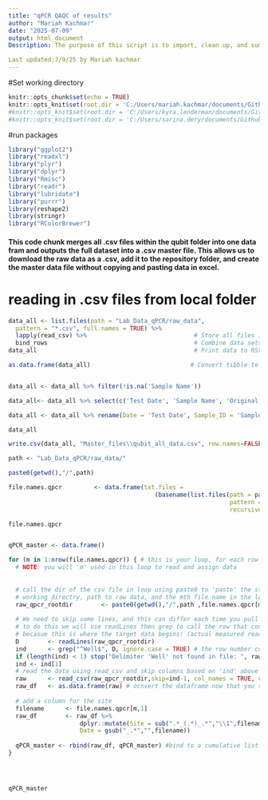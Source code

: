 ```yaml
---
title: "qPCR QAQC of results"
author: "Mariah Kachmar"
date: "2025-07-09"
output: html_document
Description: The purpose of this script is to import, clean up, and summarize Triplex qPCR data for the detection of Dermo, MSX, and SSO to determine prevalence and infection intensity for the LISS Oyster Health Project's monthly sampling at Ash Creek and Fence Creek intertidal sites in Connecticut and Goldstar beach and Laurel Hollow subtidal sites on Long Island, NY. Infection intensity will be reported as copies/ng. This data will then be cross validated with RFTM and Histology data. 

Last updated:7/9/25 by Mariah kachmar
---
```


#Set working directory
```r
knitr::opts_chunk$set(echo = TRUE)
knitr::opts_knit$set(root.dir = 'C:/Users/mariah.kachmar/documents/Github/EAD-ASEB_EPA_LISS_Disease_Surveillance') #Mariah's
#knitr::opts_knit$set(root.dir = 'C:/Users/kyra.lenderman/documents/Github/EAD-ASEB_EPA_LISS_Disease_Surveillance') #Kyra's
#knitr::opts_knit$set(root.dir = 'C:/Users/sarina.dery/documents/Github/EAD-ASEB_EPA_LISS_Disease_Surveillance') #Kelly's
```

#run packages
```r
library("ggplot2")
library("readxl")
library("plyr")                                     
library("dplyr")
library("Rmisc")
library("readr")  
library("lubridate")
library("purrr")
library(reshape2)
library(stringr)
library("RColorBrewer")
```

#### This code chunk merges all .csv files within the qubit folder into one data fram and outputs the full dataset into a .csv master file. This allows us to download the raw data as a .csv, add it to the repository folder, and create the master data file without copying and pasting data in excel.
# reading in .csv files from local folder
```r

data_all <- list.files(path = "Lab_Data_qPCR/raw_data",                           # Identify all CSV files
  pattern = "*.csv", full.names = TRUE) %>% 
  lapply(read_csv) %>%                              # Store all files in list
  bind_rows                                         # Combine data sets into one data set 
data_all                                            # Print data to RStudio console

as.data.frame(data_all)                            # Convert tibble to data.frame


data_all <- data_all %>% filter(!is.na('Sample Name'))

data_all<- data_all %>% select(c('Test Date', 'Sample Name', 'Original Sample Conc.', 'Original sample conc. units'))

data_all <- data_all %>% rename(Date = 'Test Date', Sample_ID = 'Sample Name', Concentration = 'Original Sample Conc.', Units = 'Original sample conc. units')

data_all

write.csv(data_all, "Master_files\\qubit_all_data.csv", row.names=FALSE)
```

```r
path <- "Lab_Data_qPCR/raw_data/"

paste0(getwd(),"/",path)
```

```r

file.names.qpcr         <- data.frame(txt.files = 
                                         (basename(list.files(path = paste0(getwd(),"/",path), 
                                                              pattern = "csv$", 
                                                              recursive = FALSE)))) 

file.names.qpcr



```
```r

qPCR_master <- data.frame() 

```

```r
for (m in 1:nrow(file.names.qpcr)) { # this is your loop, for each row in th filenames tbale, do the followin!
  # NOTE: you will 'm' used in this loop to read and assign data
  
  
  # call the dir of the csv file in loop using paste0 to 'paste' the strings for the 
  # working directry, path to raw data, and the mth file name in the loop
  raw_qpcr_rootdir        <- paste0(getwd(),"/",path ,file.names.qpcr[m,1]) #reads in the data files
  
  # We need to skip some lines, and this can differ each time you pull the data from the machine
  # to do this we will use readLines then grep to call the row that contains the delimiter 'Date Time', 
  # becasue this is where the target data begins! (actual measured readings!)
  D        <- readLines(raw_qpcr_rootdir) 
  ind      <- grep("^Well$", D, ignore.case = TRUE) # the row number containing the start of the data...in this case "Well" ; exact match to avoid picking up 'Well group'
  if (length(ind) < 1) stop("Delimiter 'Well' not found in file: ", raw_qpcr_rootdir)
  ind <- ind[1]
  # read the data using read_csv and skip columns based on 'ind' above 
  raw      <- read_csv(raw_qpcr_rootdir,skip=ind-1, col_names = TRUE, col_types = cols())
  raw_df   <- as.data.frame(raw) # ocnvert the dataframe now that you skipped the crappola 
  
  # add a column for the site 
  filename      <- file.names.qpcr[m,1]
  raw_df        <- raw_df %>% 
                    dplyr::mutate(Site = sub(".*_(.*)_.*","\\1",filename),
                    Date = gsub("_.*","",filename)) 
  
  qPCR_master <- rbind(raw_df, qPCR_master) #bind to a cumulative list dataframe
}




qPCR_master

```
